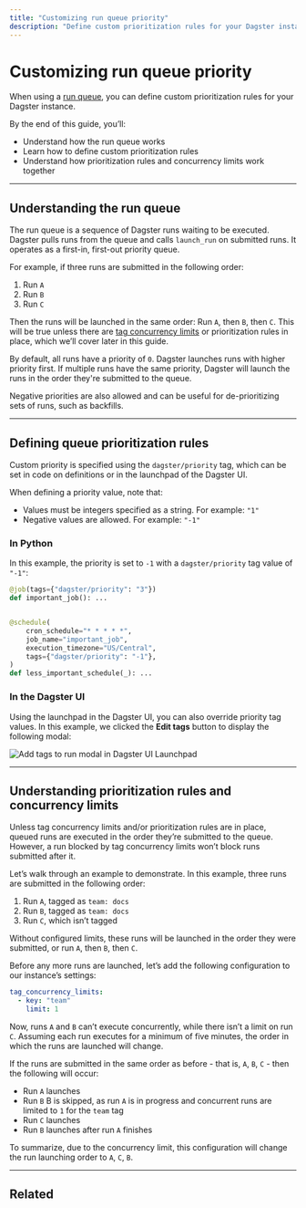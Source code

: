 ```yaml
---
title: "Customizing run queue priority"
description: "Define custom prioritization rules for your Dagster instance's run queue."
---
```


# Customizing run queue priority

When using a [run queue](/deployment/run-coordinator), you can define custom prioritization rules for your Dagster instance.

By the end of this guide, you’ll:

- Understand how the run queue works
- Learn how to define custom prioritization rules
- Understand how prioritization rules and concurrency limits work together

---

## Understanding the run queue

The run queue is a sequence of Dagster runs waiting to be executed. Dagster pulls runs from the queue and calls `launch_run` on submitted runs. It operates as a first-in, first-out priority queue.

For example, if three runs are submitted in the following order:

1. Run `A`
2. Run `B`
3. Run `C`

Then the runs will be launched in the same order: Run `A`, then `B`, then `C`. This will be true unless there are [tag concurrency limits](/guides/limiting-concurrency-in-data-pipelines) or prioritization rules in place, which we’ll cover later in this guide.

By default, all runs have a priority of `0`. Dagster launches runs with higher priority first. If multiple runs have the same priority, Dagster will launch the runs in the order they're submitted to the queue.

Negative priorities are also allowed and can be useful for de-prioritizing sets of runs, such as backfills.

---

## Defining queue prioritization rules

Custom priority is specified using the `dagster/priority` tag, which can be set in code on definitions or in the launchpad of the Dagster UI.

When defining a priority value, note that:

- Values must be integers specified as a string. For example: `"1"`
- Negative values are allowed. For example: `"-1"`

<TabGroup>
<TabItem name="In Python">

### In Python

In this example, the priority is set to `-1` with a `dagster/priority` tag value of `"-1"`:

```python startafter=start_marker_priority endbefore=end_marker_priority file=/deploying/concurrency_limits/concurrency_limits.py
@job(tags={"dagster/priority": "3"})
def important_job(): ...


@schedule(
    cron_schedule="* * * * *",
    job_name="important_job",
    execution_timezone="US/Central",
    tags={"dagster/priority": "-1"},
)
def less_important_schedule(_): ...
```

</TabItem>
<TabItem name="In the Dagster UI">

### In the Dagster UI

Using the launchpad in the Dagster UI, you can also override priority tag values. In this example, we clicked the **Edit tags** button to display the following modal:

<Image
alt="Add tags to run modal in Dagster UI Launchpad"
src="/images/guides/customizing-run-queue-priority/dagster-priority-in-launchpad.png"
width={3066}
height={1520}
/>

</TabItem>
</TabGroup>

---

## Understanding prioritization rules and concurrency limits

Unless tag concurrency limits and/or prioritization rules are in place, queued runs are executed in the order they’re submitted to the queue. However, a run blocked by tag concurrency limits won’t block runs submitted after it.

Let’s walk through an example to demonstrate. In this example, three runs are submitted in the following order:

1. Run `A`, tagged as `team: docs`
2. Run `B`, tagged as `team: docs`
3. Run `C`, which isn’t tagged

Without configured limits, these runs will be launched in the order they were submitted, or run `A`, then `B`, then `C`.

Before any more runs are launched, let’s add the following configuration to our instance’s settings:

```yaml
tag_concurrency_limits:
  - key: "team"
    limit: 1
```

Now, runs `A` and `B` can’t execute concurrently, while there isn’t a limit on run `C`. Assuming each run executes for a minimum of five minutes, the order in which the runs are launched will change.

If the runs are submitted in the same order as before - that is, `A`, `B`, `C` - then the following will occur:

- Run `A` launches
- Run `B` B is skipped, as run `A` is in progress and concurrent runs are limited to `1` for the `team` tag
- Run `C` launches
- Run `B` launches after run `A` finishes

To summarize, due to the concurrency limit, this configuration will change the run launching order to `A`, `C`, `B`.

---

## Related

<ArticleList>
  <ArticleListItem
    title="Limiting concurrency in data pipelines"
    href="/guides/limiting-concurrency-in-data-pipelines"
  ></ArticleListItem>
  <ArticleListItem
    title="Run coordinators"
    href="/deployment/run-coordinator"
  ></ArticleListItem>
  <ArticleListItem
    title="Software-defined-assets"
    href="/concepts/assets/software-defined-assets"
  ></ArticleListItem>
  <ArticleListItem
    title="Managing Dagster Cloud deployments"
    href="/dagster-cloud/developing-testing/managing-deployments"
  ></ArticleListItem>
  <ArticleListItem
    title="Ops"
    href="/concepts/ops-jobs-graphs/ops"
  ></ArticleListItem>
</ArticleList>
